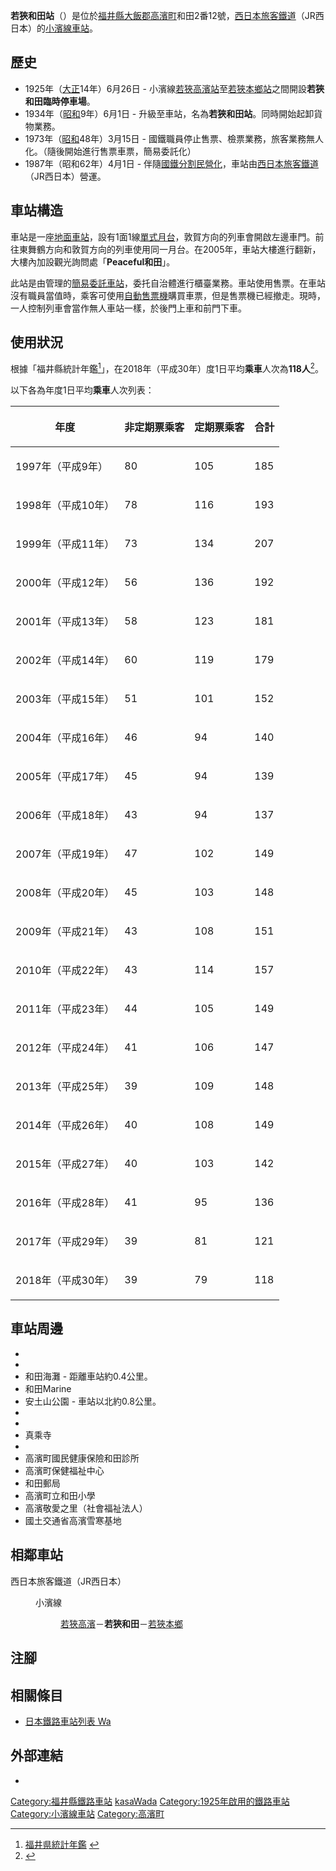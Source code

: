 {{NoteTA
|T=zh-hans:若狭和田站;zh-hk:若狹和田站;zh-tw:若狹和田車站;
|1=zh-hans:若狭和田站;zh-hk:若狹和田站;zh-tw:若狹和田車站;
}}
{{Infobox station
|公司色 = #0072bc
|站名 = 若狹和田
|圖片 = Wakasawada.JPG
|圖片說明 = 車站大樓（2009年8月30日）
|日文原名 = 若狭和田
|平假名 = わかさわだ
|羅馬拼音 = Wakasa-Wada
|副站名 = 
|電報略號 = ワワ
|所在地 = {{JPN}}[[福井縣|福井縣]][[大飯郡|大飯郡]][[高濱町|高濱町]]和田2番12號
|座標 = {{coord|35|29|19.85|N|135|34|52.14|E|type:railwaystation_region:JP-24|display=inline,title}}
|車站構造 = [[地面車站|地面車站]]
|月台配置 = 1面1線
|啟用年月日 = 1925年（[[大正|大正]]14年）6月26日*
|廢站年月日 = 
|乘客人數 = 118
|上下車人次 = 
|統計年度 = 2018
|轉車 = 
|全寬備註 = [[簡易委託車站|簡易委託車站]]<br/>設有{{Translink|ja|駅収入管理システム|車站收入管理系統|POS終端}}。<br>* 臨時乘降場，在1934年（[[昭和|昭和]]9年）6月1日升級至車站。
|adjacent = {{Adjacent stations|system=西日本旅客鐵道近畿地域路線|line=小濱線|left=若狹高濱|right=若狹本鄉|note-left=3.2km|note-mid=距離[[敦賀站|敦賀]]65.7km|note-right=3.9km}}
}}
'''若狹和田站'''（{{jpn|j=若狭和田駅|hg=わかさわだえき|rm=Wakasa-Wada eki|f=y}}）是位於[[福井縣|福井縣]][[大飯郡|大飯郡]][[高濱町|高濱町]]和田2番12號，[[西日本旅客鐵道|西日本旅客鐵道]]（JR西日本）的[[小濱線|小濱線]][[鐵路車站|車站]]。

== 歷史 == 
* 1925年（[[大正|大正]]14年）6月26日 - 小濱線[[若狹高濱站|若狹高濱站]]至[[若狹本鄉站|若狹本鄉站]]之間開設'''若狹和田臨時停車場'''。
* 1934年（[[昭和|昭和]]9年）6月1日 - 升級至車站，名為'''若狹和田站'''。同時開始起卸貨物業務。
* 1973年（[[昭和|昭和]]48年）3月15日 - 國鐵職員停止售票、檢票業務，旅客業務無人化。（隨後開始進行售票車票，簡易委託化）
* 1987年（昭和62年）4月1日 - 伴隨[[國鐵分割民營化|國鐵分割民營化]]，車站由[[西日本旅客鐵道|西日本旅客鐵道]]（JR西日本）營運。

== 車站構造 ==
車站是一座[[地面車站|地面車站]]，設有1面1線[[單式月台|單式月台]]，敦賀方向的列車會開啟左邊車門。前往東舞鶴方向和敦賀方向的列車使用同一月台。在2005年，車站大樓進行翻新，大樓內加設觀光詢問處「'''Peaceful和田'''」。

此站是由{{Translink|ja|敦賀地域鉄道部|敦賀地域鐵道部}}管理的[[簡易委託車站|簡易委託車站]]，委托自治體進行櫃臺業務。車站使用{{Translink|ja|駅収入管理システム|車站收入管理系統|POS終端}}售票。在車站沒有職員當值時，乘客可使用[[自動售票機|自動售票機]]購買車票，但是售票機已經撤走。現時，一人控制列車會當作無人車站一樣，於後門上車和前門下車。

== 使用狀況 ==
根據「福井縣統計年鑑<ref>[http://www.pref.fukui.jp/doc/toukei-jouhou/nenkan.html 福井県統計年鑑] {{Wayback|url=http://www.pref.fukui.jp/doc/toukei-jouhou/nenkan.html |date=20180330212818 }}{{ja icon}}</ref>」，在2018年（平成30年）度1日平均'''乘車'''人次為'''118人'''<ref>{{Cite web|url=https://www.pref.fukui.lg.jp/doc/toukei-jouhou/nenkan_d/fil/12-30koutuu.pdf|title=8.駅別JR貨客輸送状況（1日平均）|accessdate=2020-05-10|publisher=福井県|format=PDF|language=ja|archive-date=2021-11-03|archive-url=https://web.archive.org/web/20211103010935/https://www.pref.fukui.lg.jp/doc/toukei-jouhou/nenkan_d/fil/12-30koutuu.pdf|dead-url=no}}</ref>。

以下各為年度1日平均'''乘車'''人次列表：
{| class="wikitable" style="text-align:right;"
!年度
!非定期票乘客
!定期票乘客
!合計
|-
|1997年（平成{{0}}9年）
|80
|105
|185
|-
|1998年（平成10年）
|78
|116
|193
|-
|1999年（平成11年）
|73
|134
|207
|-
|2000年（平成12年）
|56
|136
|192
|-
|2001年（平成13年）
|58
|123
|181
|-
|2002年（平成14年）
|60
|119
|179
|-
|2003年（平成15年）
|51
|101
|152
|-
|2004年（平成16年）
|46
|94
|140
|-
|2005年（平成17年）
|45
|94
|139
|-
|2006年（平成18年）
|43
|94
|137
|-
|2007年（平成19年）
|47
|102
|149
|-
|2008年（平成20年）
|45
|103
|148
|-
|2009年（平成21年）
|43
|108
|151
|-
|2010年（平成22年）
|43
|114
|157
|-
|2011年（平成23年）
|44
|105
|149
|-
|2012年（平成24年）
|41
|106
|147
|-
|2013年（平成25年）
|39
|109
|148
|-
|2014年（平成26年）
|40
|108
|149
|-
|2015年（平成27年）
|40
|103
|142
|-
|2016年（平成28年）
|41
|95
|136
|-
|2017年（平成29年）
|39
|81
|121
|-
|2018年（平成30年）
|39
|79
|118
|}

== 車站周邊 ==
* {{Translink|ja|国道27号|國道27號}}
* {{Translink|ja|福井県道237号畑若狭和田停車場線|福井縣道237號畑若狹和田停車場線}}
* 和田海灘 - 距離車站約0.4公里。
* 和田Marine
* 安土山公園 - 車站以北約0.8公里。
* {{Translink|ja|青戸入江|青戶入江}}
* {{Translink|ja|若狭たかはまエルどらんど|若狹高濱ELDOLAND}}
* 真乘寺
* {{Translink|ja|道の駅シーサイド高浜|道之驛海邊高濱}}
* 高濱町國民健康保險和田診所
* 高濱町保健福祉中心
* 和田郵局
* 高濱町立和田小學
* 高濱敬愛之里（社會福祉法人）
* 國土交通省高濱雪寒基地

== 相鄰車站 ==
; 西日本旅客鐵道（JR西日本）
: {{Color|#999999|■}}小濱線
:: [[若狹高濱站|若狹高濱]]－'''若狹和田'''－[[若狹本鄉站|若狹本鄉]]
== 注腳 ==
{{Reflist}}
== 相關條目 ==
{{Commonscat|Wakasa-Wada Station}}
* [[日本鐵路車站列表_Wa|日本鐵路車站列表 Wa]]
== 外部連結 ==
* {{外部連結/JR西日本車站|0541313|若狹和田}}{{ja icon}}
{{小濱線}}
{{DEFAULTSORT:Wakasa-Wada}}
[[Category:福井縣鐵路車站|Category:福井縣鐵路車站]]
[[Category:日本鐵路車站_Wa|kasaWada]]
[[Category:1925年啟用的鐵路車站|Category:1925年啟用的鐵路車站]]
[[Category:小濱線車站|Category:小濱線車站]]
[[Category:高濱町|Category:高濱町]]